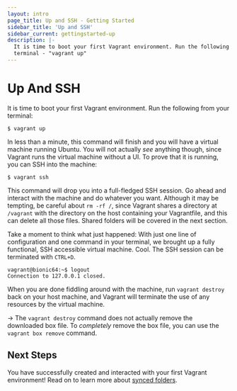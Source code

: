 ```yaml
---
layout: intro
page_title: Up and SSH - Getting Started
sidebar_title: 'Up and SSH'
sidebar_current: gettingstarted-up
description: |-
  It is time to boot your first Vagrant environment. Run the following from your
  terminal - "vagrant up"
---
```


# Up And SSH

It is time to boot your first Vagrant environment. Run the following from your
terminal:

```shell-session
$ vagrant up
```

In less than a minute, this command will finish and you will have a
virtual machine running Ubuntu. You will not actually _see_ anything though,
since Vagrant runs the virtual machine without a UI. To prove that it is
running, you can SSH into the machine:

```shell-session
$ vagrant ssh
```

This command will drop you into a full-fledged SSH session. Go ahead and
interact with the machine and do whatever you want. Although it may be tempting,
be careful about `rm -rf /`, since Vagrant shares a directory at `/vagrant`
with the directory on the host containing your Vagrantfile, and this can
delete all those files. Shared folders will be covered in the next section.

Take a moment to think what just happened: With just one line of configuration
and one command in your terminal, we brought up a fully functional, SSH accessible
virtual machine. Cool. The SSH session can be terminated with `CTRL+D`.

```shell-session
vagrant@bionic64:~$ logout
Connection to 127.0.0.1 closed.
```

When you are done fiddling around with the machine, run `vagrant destroy`
back on your host machine, and Vagrant will terminate the use of any resources
by the virtual machine.

-> The `vagrant destroy` command does not actually remove the downloaded box
file. To _completely_ remove the box file, you can use the `vagrant box remove`
command.

## Next Steps

You have successfully created and interacted with your first Vagrant
environment! Read on to learn more about
[synced folders](/intro/getting-started/synced_folders.html).
